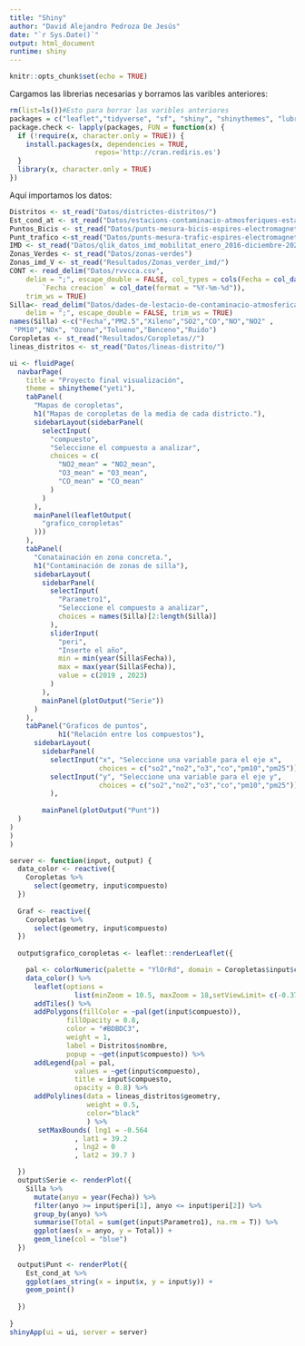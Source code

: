 ---
title: "Shiny"
author: "David Alejandro Pedroza De Jesús"
date: "`r Sys.Date()`"
output: html_document
runtime: shiny
---

```{r setup, include=FALSE}
knitr::opts_chunk$set(echo = TRUE)
```

Cargamos las librerias necesarias y borramos las varibles anteriores:

```{r results='hide', warning=FALSE}
rm(list=ls())#Esto para borrar las varibles anteriores
packages = c("leaflet","tidyverse", "sf", "shiny", "shinythemes", "lubridate")
package.check <- lapply(packages, FUN = function(x) {
  if (!require(x, character.only = TRUE)) {
    install.packages(x, dependencies = TRUE,
                     repos='http://cran.rediris.es')
  }
  library(x, character.only = TRUE)
})
```


Aquí importamos los datos:
```{r}
Distritos <- st_read("Datos/districtes-distritos/") 
Est_cond_at <- st_read("Datos/estacions-contaminacio-atmosferiques-estaciones-contaminacion-atmosfericas/")
Puntos_Bicis <- st_read("Datos/punts-mesura-bicis-espires-electromagnetiques-puntos-medida-bicis-espiras-electr/")
Punt_trafico <-st_read("Datos/punts-mesura-trafic-espires-electromagnetiques-puntos-medida-trafico-espiras-ele")
IMD <- st_read("Datos/qlik_datos_imd_mobilitat_enero_2016-diciembre-2022_coord")
Zonas_Verdes <- st_read("Datos/zonas-verdes")
Zonas_imd_V <- st_read("Resultados/Zonas_verder_imd/")
CONT <- read_delim("Datos/rvvcca.csv", 
    delim = ";", escape_double = FALSE, col_types = cols(Fecha = col_date(format = "%Y-%m-%d"), 
        `Fecha creacion` = col_date(format = "%Y-%m-%d")), 
    trim_ws = TRUE)
Silla<- read_delim("Datos/dades-de-lestacio-de-contaminacio-atmosferica-de-pista-de-silla-4a.csv", 
    delim = ";", escape_double = FALSE, trim_ws = TRUE)
names(Silla) <-c("Fecha","PM2.5","Xileno","SO2","CO","NO","NO2" ,   
 "PM10","NOx", "Ozono","Tolueno","Benceno","Ruido")
Coropletas <- st_read("Resultados/Coropletas//")
lineas_distritos <- st_read("Datos/lineas-distrito/")
```

```{r}
ui <- fluidPage(
  navbarPage(
    title = "Proyecto final visualización",
    theme = shinytheme("yeti"),
    tabPanel(
      "Mapas de coropletas",
      h1("Mapas de coropletas de la media de cada districto."),
      sidebarLayout(sidebarPanel(
        selectInput(
          "compuesto",
          "Seleccione el compuesto a analizar",
          choices = c(
            "NO2_mean" = "NO2_mean",
            "O3_mean" = "O3_mean",
            "CO_mean" = "CO_mean"
          )
        )
      ),
      mainPanel(leafletOutput(
        "grafico_coropletas"
      )))
    ),
    tabPanel(
      "Conatainación en zona concreta.",
      h1("Contaminación de zonas de silla"),
      sidebarLayout(
        sidebarPanel(
          selectInput(
            "Parametro1",
            "Seleccione el compuesto a analizar",
            choices = names(Silla)[2:length(Silla)]
          ),
          sliderInput(
            "peri",
            "Inserte el año",
            min = min(year(Silla$Fecha)),
            max = max(year(Silla$Fecha)),
            value = c(2019 , 2023)
          )
        ),
        mainPanel(plotOutput("Serie"))
      )
    ),
    tabPanel("Graficos de puntos",
            h1("Relación entre los compuestos"),
      sidebarLayout(
        sidebarPanel(
          selectInput("x", "Seleccione una variable para el eje x", 
                      choices = c("so2","no2","o3","co","pm10","pm25")),
          selectInput("y", "Seleccione una variable para el eje y", 
                      choices = c("so2","no2","o3","co","pm10","pm25"))
          ),
        
        mainPanel(plotOutput("Punt"))
  )
)
)
)

server <- function(input, output) {
  data_color <- reactive({
    Coropletas %>%
      select(geometry, input$compuesto)
  })
  
  Graf <- reactive({
    Coropletas %>%
      select(geometry, input$compuesto)
  })
  
  output$grafico_coropletas <- leaflet::renderLeaflet({

    pal <- colorNumeric(palette = "YlOrRd", domain = Coropletas$input$compuesto)
    data_color() %>%
      leaflet(options = 
                list(minZoom = 10.5, maxZoom = 18,setViewLimit= c(-0.37739, 39.46975))) %>%
      addTiles() %>%
      addPolygons(fillColor = ~pal(get(input$compuesto)),
              fillOpacity = 0.8, 
              color = "#BDBDC3", 
              weight = 1,
              label = Distritos$nombre,
              popup = ~get(input$compuesto)) %>%
      addLegend(pal = pal, 
                values = ~get(input$compuesto), 
                title = input$compuesto, 
                opacity = 0.8) %>%
      addPolylines(data = lineas_distritos$geometry,
                   weight = 0.5,
                   color="black"
                   ) %>%
       setMaxBounds( lng1 = -0.564
                , lat1 = 39.2
                , lng2 = 0
                , lat2 = 39.7 )

  })
  output$Serie <- renderPlot({
    Silla %>%
      mutate(anyo = year(Fecha)) %>%
      filter(anyo >= input$peri[1], anyo <= input$peri[2]) %>%
      group_by(anyo) %>%
      summarise(Total = sum(get(input$Parametro1), na.rm = T)) %>%
      ggplot(aes(x = anyo, y = Total)) +
      geom_line(col = "blue")
  })
  
  output$Punt <- renderPlot({
    Est_cond_at %>%
    ggplot(aes_string(x = input$x, y = input$y)) +
    geom_point()
    
  })
  
}
shinyApp(ui = ui, server = server)
```




